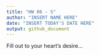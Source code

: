 ```yaml
---
title: "HW 06 - S"
author: "INSERT NAME HERE"
date: "INSERT TODAY'S DATE HERE"
output: github_document
---
```


Fill out to your heart's desire...

